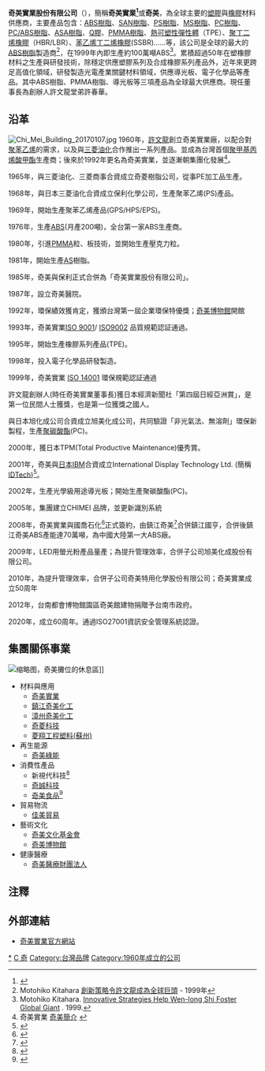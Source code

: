 {{for|台灣原住民阿美族中的奇美（Kiwit）部落|阿美族}}
{{Multiple issues|
{{Fanpov|time=2020-10-24T10:26:38+00:00}}
{{Autobiography|time=2020-10-24T10:26:38+00:00}}
{{Refimprove|time=2020-10-24T10:26:38+00:00}}
}}
{{Infobox_Company 
| local_code_name   = TW
| local_code        = 68387705
| foundation        = 1960年1月11日
| location          = {{ROC}}[[臺南市|臺南市]][[仁德區|仁德區]]中正路一段398號
| key_people        = [[董事長|董事長]]：許春華<br />[[總經理|總經理]]：趙令瑜
| founder           = [[許文龍|許文龍]]
| industry          = [[化學工業|化學]]
| products          = 塑料原料
| revenue           = {{increase}}[[新台幣|新台幣]]1,598.7億元<small>（2017年）</small>
| operating_income  = {{increase}}[[新台幣|新台幣]]172.63億元<small>（2017年）</small>
| assets            = {{increase}}[[新台幣|新台幣]]1,017.41億元<small>（2017年）</small>
| net_income        = 
| num_employees     = 1,901人（2010年）
| capital           = [[新台幣|新台幣]]17,915,402,630元
| major_shareholder = 泰奇投資股份有限公司
| homepage          = [http://www.chimeicorp.com/ www.chimeicorp.com]
| company_name      = 奇美實業股份有限公司
| company_name_en   = CHIMEI Corporation
| company_logo      = Chimei Corporation logo.svg
| company_type      = [[股份有限公司|股份有限公司]]
| company_slogan    = 
}}
'''奇美實業股份有限公司'''（{{Lang-en|CHIMEI Corporation}}），簡稱'''奇美實業<ref>{{Cite web |url=http://www.chimeicorp.com/zh-tw/about-us/company-profile/ |title=奇美實業公司簡介 |access-date=2016-12-30 |archive-url=https://web.archive.org/web/20161212212751/http://www.chimeicorp.com/zh-tw/about-us/company-profile/ |archive-date=2016-12-12 |dead-url=yes }}</ref>'''或'''奇美'''，為全球主要的[[塑膠|塑膠]]與[[橡膠|橡膠]]材料供應商，主要產品包含：[[ABS樹脂|ABS樹脂]]、[[SAN樹脂|SAN樹脂]]、[[PS樹脂|PS樹脂]]、[[MS樹脂|MS樹脂]]、[[PC樹脂|PC樹脂]]、[[PC/ABS樹脂|PC/ABS樹脂]]、[[ASA樹脂|ASA樹脂]]、[[Q膠|Q膠]]、[[PMMA樹脂|PMMA樹脂]]、[[熱可塑性彈性體|熱可塑性彈性體]]（TPE）、[[聚丁二烯橡膠|聚丁二烯橡膠]]（HBR/LBR）、[[苯乙烯丁二烯橡膠|苯乙烯丁二烯橡膠]](SSBR)……等，該公司是全球的最大的[[ABS樹脂|ABS樹脂]]製造商<ref>Motohiko Kitahara [http://www.nni.nikkei.co.jp/FR/NIKKEI/inasia/prizes/1999/99shi.html 創新策略令許文龍成為全球巨頭] {{Wayback|url=http://www.nni.nikkei.co.jp/FR/NIKKEI/inasia/prizes/1999/99shi.html |date=20060206060451 }} - 1999年</ref>，在1999年內即生產約100萬噸ABS<ref name="nikkei">Motohiko Kitahara. [http://www.nni.nikkei.co.jp/FR/NIKKEI/inasia/prizes/1999/99shi.html Innovative Strategies Help Wen-long Shi Foster Global Giant] {{Wayback|url=http://www.nni.nikkei.co.jp/FR/NIKKEI/inasia/prizes/1999/99shi.html |date=20060206060451 }}. 1999.</ref>。累積超過50年在塑橡膠材料之生產與研發技術，除穩定供應塑膠系列及合成橡膠系列產品外，近年來更跨足高值化領域，研發製造光電產業關鍵材料領域，供應導光板、電子化學品等產品。其中ABS樹脂、PMMA樹脂、導光板等三項產品為全球最大供應商。現任董事長為創辦人許文龍堂弟許春華。

== 沿革 ==
[[File:Chi_Mei_Building_20170107.jpg|thumb]]
1960年，[[許文龍|許文龍]]創立奇美實業廠，以配合對[[聚苯乙烯|聚苯乙烯]]的需求，以及與[[三菱油化|三菱油化]]合作推出一系列產品。並成為台灣首個[[聚甲基丙烯酸甲酯|聚甲基丙烯酸甲酯]]生產商；後來於1992年更名為奇美實業，並逐漸朝集團化發展<ref>奇美實業 [http://www.chimeicorp.com/tw/company/aboutchimei.asp 奇美簡介] {{Wayback|url=http://www.chimeicorp.com/tw/company/aboutchimei.asp |date=20061207120742 }}</ref>。

1965年，與三菱油化、三菱商事合資成立奇菱樹脂公司，從事PE加工品生產。

1968年，與日本三菱油化合資成立保利化學公司，生產聚苯乙烯(PS)產品。

1969年，開始生產聚苯乙烯產品(GPS/HPS/EPS)。

1976年，生產[[ABS树脂|ABS]](月產200噸)，全台第一家ABS生產商。

1980年，引進[[PMMA|PMMA]]粒、板技術，並開始生產壓克力粒。

1981年，開始生產[[AS|AS]]樹脂。

1985年，奇美與保利正式合併為「奇美實業股份有限公司」。

1987年，設立奇美醫院。

1992年，環保績效獲肯定，獲頒台灣第一屆企業環保特優獎；[[奇美博物館|奇美博物館]]開館

1993年，奇美實業[[ISO_9000|ISO 9001]]/ [[ISO_9000|ISO9002]] 品質規範認証通過。

1995年，開始生產橡膠系列產品(TPE)。

1998年，投入電子化學品研發製造。

1999年，奇美實業 [[ISO_14001|ISO 14001]] 環保規範認証通過

許文龍創辦人(時任奇美實業董事長)獲日本經濟新聞社「第四屆日經亞洲賞」，是第一位民間人士獲獎，也是第一位獲獎之國人。

與日本旭化成公司合資成立旭美化成公司，共同驗證「非光氣法、無溶劑」環保新製程，生產[[聚碳酸酯|聚碳酸酯]](PC)。

2000年，獲日本TPM(Total Productive Maintenance)優秀賞。

2001年，奇美與[[IBM|日本IBM]]合資成立International Display Technology Ltd. (簡稱[[IDTech|IDTech]])<ref>{{cite web |url=http://www.idtech.co.jp/en/about/index.html |title=存档副本 |accessdate=2007-07-17 |deadurl=yes |archiveurl=https://web.archive.org/web/20071006081044/http://www.idtech.co.jp/en/about/index.html |archivedate=2007-10-06 }}</ref>。

2002年，生產光學級用途導光板；開始生產聚碳酸酯(PC)。

2005年，集團建立CHIMEI 品牌，並更新識別系統

2008年，奇美實業與國喬石化<ref>{{Cite web|url=http://www.gppc.com.tw/|title=國喬石化|accessdate=2016-12-30|author=|date=|publisher=|archive-date=2016-12-30|archive-url=https://web.archive.org/web/20161230162204/http://www.gppc.com.tw/|dead-url=no}}</ref>正式簽約，由鎮江奇美<ref>{{Cite web|url=http://www.chimeicorp.com.cn/zh-cn/|title=鎮江奇美|accessdate=2016-12-30|author=|date=|publisher=|archive-url=https://web.archive.org/web/20170114211407/http://www.chimeicorp.com.cn/zh-cn/|archive-date=2017-01-14|dead-url=yes}}</ref>合併鎮江國亨，合併後鎮江奇美ABS產能達70萬噸，為中國大陸第一大ABS廠。

2009年，LED用螢光粉產品量產；為提升管理效率，合併子公司旭美化成股份有限公司。

2010年，為提升管理效率，合併子公司奇美特用化學股份有限公司；奇美實業成立50周年

2012年，台南都會博物館園區奇美館建物捐贈予台南市政府。

2020年，成立60周年。通過ISO27001資訊安全管理系統認證。

== 集團關係事業 ==
[[File:2007TaipeiITMonth_VIP_Room_CHIMEI.jpg|缩略图]]，奇美攤位的休息區]]
* 材料與應用
** [[奇美實業|奇美實業]]
** [[鎮江奇美化工|鎮江奇美化工]]
** [[漳州奇美化工|漳州奇美化工]]
** [[奇菱科技|奇菱科技]]
** [[菱翔工程塑料(蘇州)|菱翔工程塑料(蘇州)]]
* 再生能源
** [[奇美綠能|奇美綠能]]
* 消費性產品
** 新視代科技<ref>{{Cite web|url=http://www.chimei.com.tw/|title=奇美家電|accessdate=2016-12-30|author=|date=|publisher=|archive-date=2006-04-28|archive-url=https://web.archive.org/web/20060428083924/http://www.chimei.com.tw/|dead-url=no}}</ref>
** [[奇誠科技|奇誠科技]]
** [[奇美食品|奇美食品]]<ref>{{Cite web|url=http://www.chimeifood.com.tw/|title=奇美食品|accessdate=2016-12-30|author=|date=|publisher=|archive-date=2016-12-30|archive-url=https://web.archive.org/web/20161230160438/http://www.chimeifood.com.tw/|dead-url=no}}</ref>
* 貿易物流 
** [[佳美貿易|佳美貿易]]
* 藝術文化
** [[奇美文化基金會|奇美文化基金會]]
** [[奇美博物館|奇美博物館]]
* 健康醫療
** [[奇美醫院|奇美醫療財團法人]]

== 注釋 ==
{{Reflist}}

== 外部連結 ==
*[http://www.chimeicorp.com/ 奇美實業官方網站]{{Wayback|url=http://www.chimeicorp.com/ |date=20061206032501 }} {{zh-tw}}{{zh-hans}}{{en}}


{{奇美集團}}


[[Category:奇美集團|*]]
[[Category:總部位於台南市的工商業機構|C 奇]]
[[Category:台灣品牌|Category:台灣品牌]]
[[Category:1960年成立的公司|Category:1960年成立的公司]]